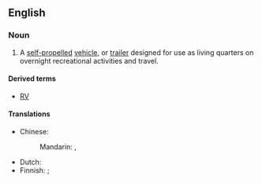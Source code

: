 ==English==
{{wikipedia}}

===Noun===
{{en-noun}}

# {{lb|en|North America}} A [[self-propelled]] [[vehicle]], or [[trailer]] designed for use as living quarters on overnight recreational activities and travel.

====Derived terms====
* [[RV]]

====Translations====
{{trans-top|vehicle or trailer}}
* Chinese:
*: Mandarin: {{t|cmn|露營車}}, {{t|cmn|露营车|tr=lùyíngchē}}
{{trans-mid}}
* Dutch: {{t-needed|nl}}
* Finnish: {{t+|fi|matkailuauto}} {{qualifier|self-propelled}}; {{t|fi|matkailuvaunu}} {{qualifier|trailer}}
{{trans-bottom}}